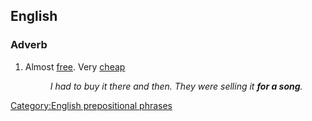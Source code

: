 ==English==

===Adverb===
{{en-adv|pos=[[for]] [[a]] [[song]]|-}}

# Almost [[free]]. Very [[cheap]]
#:''I had to buy it there and then. They were selling it '''for a song'''.''

[[Category:English prepositional phrases]]
